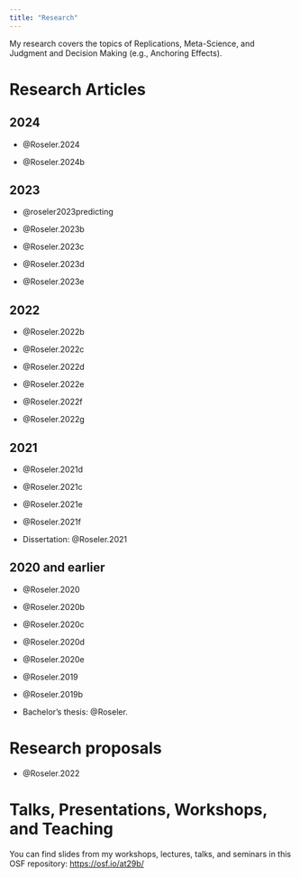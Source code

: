 ```yaml
---
title: "Research"
---
```


My research covers the topics of Replications, Meta-Science, and Judgment and Decision Making (e.g., Anchoring Effects).

# Research Articles

## 2024

-   @Roseler.2024

-   @Roseler.2024b

## 2023

-   @roseler2023predicting

-   @Roseler.2023b

-   @Roseler.2023c

-   @Roseler.2023d

-   @Roseler.2023e

## 2022

-   @Roseler.2022b

-   @Roseler.2022c

-   @Roseler.2022d

-   @Roseler.2022e

-   @Roseler.2022f

-   @Roseler.2022g

## 2021

-   @Roseler.2021d

-   @Roseler.2021c

-   @Roseler.2021e

-   @Roseler.2021f

-   Dissertation: @Roseler.2021

## 2020 and earlier

-   @Roseler.2020

-   @Roseler.2020b

-   @Roseler.2020c

-   @Roseler.2020d

-   @Roseler.2020e

-   @Roseler.2019

-   @Roseler.2019b

-   Bachelor's thesis: @Roseler.

# Research proposals

-   @Roseler.2022

# Talks, Presentations, Workshops, and Teaching

You can find slides from my workshops, lectures, talks, and seminars in this OSF repository: <https://osf.io/at29b/>
